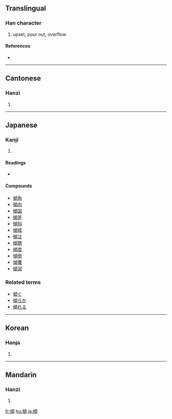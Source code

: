{{also|倾}}
==Translingual==

===Han character===
{{Han char|rn=9|rad=人|as=11|sn=13|four=2128<sub>6</sub>|canj=人心一金 (OPMC)|ids=⿰[[亻]][[頃]]}}

# upset, pour out, overflow

====References====
* {{Han ref|kx=0115.100|dkj=01038|dj=0245.080|hdz=10212.100|uh=50BE|ud=20670|bh=B6C9|bd=46793}}

----

==Cantonese==

===Hanzi===
{{yue-hanzi|jyut=|y=king1}}

# {{defn|Cantonese}}

----

==Japanese==

===Kanji===
{{ja-kanji|grade=c|rs=人11}}

# {{defn|Japanese}}

====Readings====
* {{ja-readings|on=[[けい]] ([[kei]])|kun=[[かたむく]] ([[傾く]], [[katamuku]]), [[かたむける]] ([[傾ける]], [[katamukeru]]), [[くつがえす]] ([[kutsugaesu]])}}

====Compounds====
* [[傾角]]
* [[傾向]]
* [[傾国]]
* [[傾差]]
* [[傾斜]]
* [[傾城]]
* [[傾注]]
* [[傾聴]]
* [[傾度]]
* [[傾倒]]
* [[傾覆]]
* [[傾瀉]]

===Related terms===
* [[傾ぐ]]
* [[傾らか]]
* [[傾れる]]

----

==Korean==

===Hanja===
{{ko-hanja|hangeul=경|rv=gyeong|mr=kyŏng}}

# {{defn|Korean}}

----

==Mandarin==

===Hanzi===
{{cmn-hanzi|sim=倾|pin=[[qīng]] ([[qing1]])|wg=ch'ing<sup>1</sup>}}

# {{defn|Mandarin}}

[[fr:傾]]
[[hu:傾]]
[[ja:傾]]